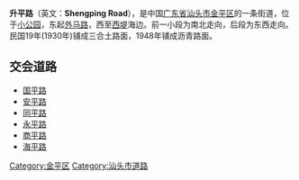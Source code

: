 '''升平路'''（英文：'''Shengping Road'''），是中国[[广东省|广东省]][[汕头市|汕头市]][[金平区|金平区]]的一条街道，位于[[小公园|小公园]]，东起[[外马路|外马路]]，西至[[西堤|西堤]]海边。前一小段为南北走向，后段为东西走向。民国19年(1930年)铺成三合土路面，1948年铺成沥青路面。

==交会道路==
*[[国平路_(汕头)|国平路]]
*[[安平路_(汕头)|安平路]]
*[[同平路_(汕头)|同平路]]
*[[永平路_(汕头)|永平路]]
*[[商平路_(汕头)|商平路]]
*[[海平路_(汕头)|海平路]]

[[Category:金平区|Category:金平区]]
[[Category:汕头市道路|Category:汕头市道路]]